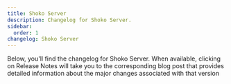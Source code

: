 ```yaml
---
title: Shoko Server
description: Changelog for Shoko Server.
sidebar:
  order: 1
changelog: Shoko Server
---
```



Below, you'll find the changelog for Shoko Server. When available, clicking on Release Notes will take you to the
corresponding blog post that provides detailed information about the major changes associated with that version

<Changelog name="Shoko Server" />
